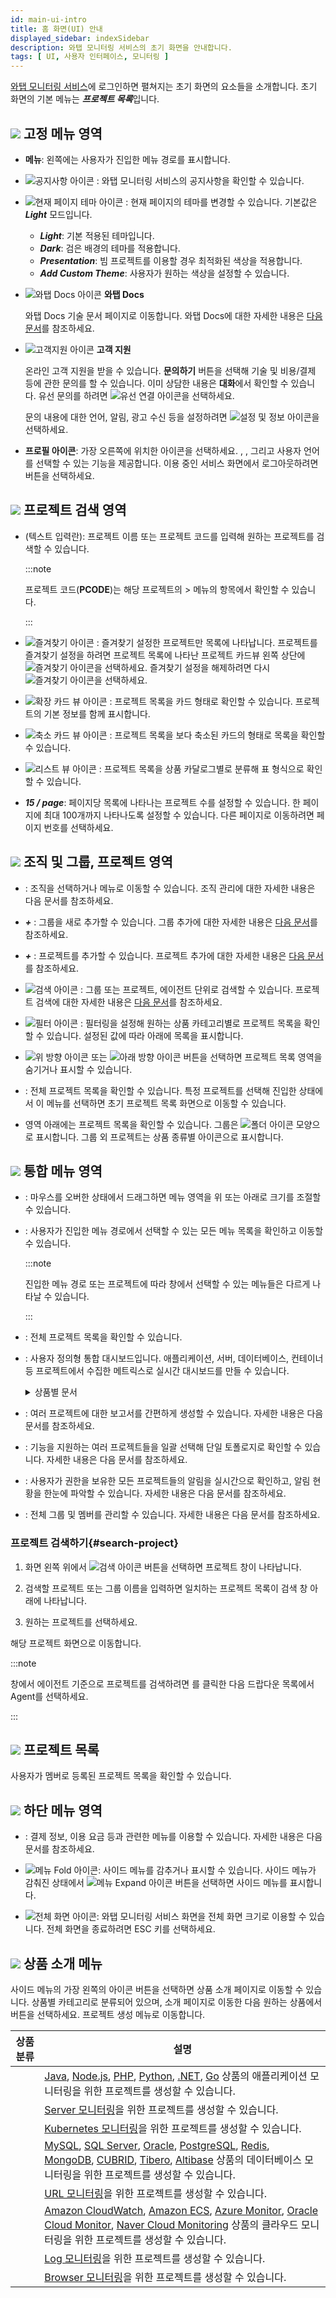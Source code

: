```yaml
---
id: main-ui-intro
title: 홈 화면(UI) 안내
displayed_sidebar: indexSidebar
description: 와탭 모니터링 서비스의 초기 화면을 안내합니다.
tags: [ UI, 사용자 인터페이스, 모니터링 ]
---
```


[와탭 모니터링 서비스](https://service.whatap.io)에 로그인하면 펼쳐지는 초기 화면의 요소들을 소개합니다. 초기 화면의 기본 메뉴는 ***프로젝트 목록***입니다.

<ImgLang img='main-ui.png' desc='초기 화면' />

## ![](/img/number-01.png) 고정 메뉴 영역

* **메뉴**: 왼쪽에는 사용자가 진입한 메뉴 경로를 표시합니다.

* ![공지사항 아이콘](/img/ic-notice.svg) <cmdname sid="TTL06763" className="b600" />: 와탭 모니터링 서비스의 공지사항을 확인할 수 있습니다.

* ![현재 페이지 테마 아이콘](/img/ico-theme.svg) <cmdname sid="theme" className="b600" />: 현재 페이지의 테마를 변경할 수 있습니다. 기본값은 ***Light*** 모드입니다.

  * ***Light***: 기본 적용된 테마입니다.
  * ***Dark***: 검은 배경의 테마를 적용합니다.
  * ***Presentation***: 빔 프로젝트를 이용할 경우 최적화된 색상을 적용합니다.
  * ***Add Custom Theme***: 사용자가 원하는 색상을 설정할 수 있습니다.

* ![와탭 Docs 아이콘](/img/ic-guide.svg) **와탭 Docs**

  와탭 Docs 기술 문서 페이지로 이동합니다. 와탭 Docs에 대한 자세한 내용은 [다음 문서](welcome-to-whatapdocs)를 참조하세요.

* ![고객지원 아이콘](/img/ico-help.svg) **고객 지원**

  온라인 고객 지원을 받을 수 있습니다. **문의하기** 버튼을 선택해 기술 및 비용/결제 등에 관한 문의를 할 수 있습니다. 이미 상담한 내용은 **대화**에서 확인할 수 있습니다. 유선 문의를 하려면 ![유선 연결 아이콘](/img/ico-tel.svg)을 선택하세요.

  문의 내용에 대한 언어, 알림, 광고 수신 등을 설정하려면 ![설정 및 정보 아이콘](/img/ico-setting.svg)을 선택하세요.

* **프로필 아이콘**: 가장 오른쪽에 위치한 아이콘을 선택하세요. <cmdname sid="manage_account_info" className="uitext" />, <cmdname sid="create_organization" className="uitext" />, <cmdname sid="organization_management" className="uitext" /> 그리고 사용자 언어를 선택할 수 있는 <cmdname sid="language" className="uitext" /> 기능을 제공합니다. 이용 중인 서비스 화면에서 로그아웃하려면 <cmdname sid="log_out" className="uitext" /> 버튼을 선택하세요.

## ![](/img/number-02.png) 프로젝트 검색 영역

* <cmdname sid="placeholder_input_pcode_or_project_name" className="uitext" />(텍스트 입력란): 프로젝트 이름 또는 프로젝트 코드를 입력해 원하는 프로젝트를 검색할 수 있습니다.

  :::note

  프로젝트 코드(**PCODE**)는 해당 프로젝트의 <cmdname sid="management" className="uitext" /> > <cmdname sid="project_management" className="uitext" /> 메뉴의 <cmdname sid="pcode" className="uitext" /> 항목에서 확인할 수 있습니다.
  
  :::

* ![즐겨찾기 아이콘](/img/ico-favorite.svg) <cmdname sid="project_favorite" className="uitext" />: 즐겨찾기 설정한 프로젝트만 목록에 나타납니다. 프로젝트를 즐겨찾기 설정을 하려면 프로젝트 목록에 나타난 프로젝트 카드뷰 왼쪽 상단에 ![즐겨찾기 아이콘](/img/ico-favorite.svg)을 선택하세요. 즐겨찾기 설정을 해제하려면 다시 ![즐겨찾기 아이콘](/img/ico-favorite-set.svg)을 선택하세요.

* ![확장 카드 뷰 아이콘](/img/ico-extend-card-view.svg) <cmdname sid="wide_card_view" className="uitext" />: 프로젝트 목록을 카드 형태로 확인할 수 있습니다. 프로젝트의 기본 정보를 함께 표시합니다.

* ![축소 카드 뷰 아이콘](/img/ico-reduction-view.svg) <cmdname sid="compact_card_view" className="uitext" />: 프로젝트 목록을 <cmdname sid="wide_card_view" className="uitext" /> 보다 축소된 카드의 형태로 목록을 확인할 수 있습니다.

* ![리스트 뷰 아이콘](/img/ico-list-view.svg) <cmdname sid="project_list_view" className="uitext" />: 프로젝트 목록을 상품 카달로그별로 분류해 표 형식으로 확인할 수 있습니다.

* ***15 / page***: 페이지당 목록에 나타나는 프로젝트 수를 설정할 수 있습니다. 한 페이지에 최대 100개까지 나타나도록 설정할 수 있습니다.  다른 페이지로 이동하려면 페이지 번호를 선택하세요.

## ![](/img/number-03.png) 조직 및 그룹, 프로젝트 영역

* <cmdname sid="sidebar_org_selector_no_organization" className="uitext" />: 조직을 선택하거나 <cmdname sid="organization_management" className="uitext" /> 메뉴로 이동할 수 있습니다. 조직 관리에 대한 자세한 내용은 <Link to="project/organization">다음 문서</Link>를 참조하세요.

* ***+*** <cmdname sid="BTN06697" className="uitext" />: 그룹을 새로 추가할 수 있습니다. 그룹 추가에 대한 자세한 내용은 [다음 문서](project/group)를 참조하세요.

* ***+*** <cmdname sid="BTN06696" className="uitext" />: 프로젝트를 추가할 수 있습니다. 프로젝트 추가에 대한 자세한 내용은 [다음 문서](project/project-manage#create-project)를 참조하세요.

* ![검색 아이콘](/img/ico-search.svg) <cmdname sid="search" className="uitext" />: 그룹 또는 프로젝트, 에이전트 단위로 검색할 수 있습니다. 프로젝트 검색에 대한 자세한 내용은 [다음 문서](#search-project)를 참조하세요.

* ![필터 아이콘](/img/ico-filter.svg) <cmdname sid="project" className="uitext" /> <cmdname sid="type" className="uitext" /> <cmdname sid="filter" className="uitext" />: 필터링을 설정해 원하는 상품 카테고리별로 프로젝트 목록을 확인할 수 있습니다. 설정된 값에 따라 <cmdname sid="all_projects" className="uitext" /> 아래에 목록을 표시합니다.

  <ImgLang img='main-project-filter.png' desc='프로젝트 목록 필터링' />

* ![위 방향 아이콘](/img/up-arrow.svg) 또는 ![아래 방향 아이콘](/img/down-arrow.svg) 버튼을 선택하면 프로젝트 목록 영역을 숨기거나 표시할 수 있습니다.

* <cmdname sid="all_projects" className="uitext" />: 전체 프로젝트 목록을 확인할 수 있습니다. 특정 프로젝트를 선택해 진입한 상태에서 이 메뉴를 선택하면 초기 프로젝트 목록 화면으로 이동할 수 있습니다.

* 영역 아래에는 프로젝트 목록을 확인할 수 있습니다. 그룹은 ![폴더 아이콘](/img/ico-group.svg) 모양으로 표시합니다. 그룹 외 프로젝트는 상품 종류별 아이콘으로 표시합니다.

## ![](/img/number-04.png) 통합 메뉴 영역

* <cmdname sid="menu" className="uitext" />: 마우스를 오버한 상태에서 드래그하면 메뉴 영역을 위 또는 아래로 크기를 조절할 수 있습니다.

* <cmdname sid="sitemap" className="uitext" />: 사용자가 진입한 메뉴 경로에서 선택할 수 있는 모든 메뉴 목록을 확인하고 이동할 수 있습니다.

  :::note

  진입한 메뉴 경로 또는 프로젝트에 따라 <cmdname sid="sitemap" className="uitext" /> 창에서 선택할 수 있는 메뉴들은 다르게 나타날 수 있습니다.
  
  :::

* <cmdname sid="project_list" className="uitext" />: 전체 프로젝트 목록을 확인할 수 있습니다.

* <cmdname sid="flexboard" className="uitext" />: 사용자 정의형 통합 대시보드입니다. 애플리케이션, 서버, 데이터베이스, 컨테이너 등 프로젝트에서 수집한 메트릭스로 실시간 대시보드를 만들 수 있습니다.

  <details>
  <summary>상품별 문서</summary>

  * [애플리케이션 모니터링 > Flex 보드](java/flex-board)
  * [서버 모니터링 > Flex 보드](server/flex-board)
  * [데이터베이스 모니터링 > Flex 보드](mysql/flex-board)
  * [쿠버네티스 모니터링 > Flex 보드](kubernetes/flex-board)
  * [Amazon ECS > Flex 보드](amazon-ecs/flexboard)
  * [Amazon CloudWatch > Flex 보드](amazon-cloudwatch/flexboard)
  * [Azure Monitor > Flex 보드](azure/flexboard)
  * [Naver Cloud Monitoring > Flex 보드](ncloud/flexboard)
  * [Oracle Cloud Monitor > Flex 보드](oracle-cloud/flexboard)

  </details>

* <cmdname sid="integrated_report" className="uitext" />: 여러 프로젝트에 대한 보고서를 간편하게 생성할 수 있습니다. 자세한 내용은 <Link to="report/integrated-report">다음 문서</Link>를 참조하세요.

* <cmdname sid="integrated_topology" className="uitext" />: <cmdname sid="topology" className="uitext" /> 기능을 지원하는 여러 프로젝트들을 일괄 선택해 단일 토폴로지로 확인할 수 있습니다. 자세한 내용은 <Link to="java/topology-type#int-topology">다음 문서</Link>를 참조하세요.

* <cmdname sid="real_time_alert_list" className="uitext" />: 사용자가 권한을 보유한 모든 프로젝트들의 알림을 실시간으로 확인하고, 알림 현황을 한눈에 파악할 수 있습니다. 자세한 내용은 <Link to="notification/rt-notification">다음 문서</Link>를 참조하세요.

* <cmdname sid="management" className="uitext" />: 전체 그룹 및 멤버를 관리할 수 있습니다. 자세한 내용은 <Link to="project/integrated-manage">다음 문서</Link>를 참조하세요.

### 프로젝트 검색하기{#search-project}

1. 화면 왼쪽 위에서 ![검색 아이콘](/img/ico-search.svg) 버튼을 선택하면 프로젝트 <cmdname sid="search" className="uitext" /> 창이 나타납니다.

    <ImgLang img='search-project.png' desc='프로젝트 검색 창' />

1. 검색할 프로젝트 또는 그룹 이름을 입력하면 일치하는 프로젝트 목록이 검색 창 아래에 나타납니다. 
  
1. 원하는 프로젝트를 선택하세요.

해당 프로젝트 화면으로 이동합니다.

:::note

<cmdname sid="search" className="uitext" /> 창에서 에이전트 기준으로 프로젝트를 검색하려면 <cmdname sid="group_or_project" className="uitext" />를 클릭한 다음 드랍다운 목록에서 <span class="uitext">Agent</span>를 선택하세요.

:::

## ![](/img/number-05.png) 프로젝트 목록

사용자가 멤버로 등록된 프로젝트 목록을 확인할 수 있습니다.

## ![](/img/number-06.png) 하단 메뉴 영역

* <cmdname sid="my_usage" className="uitext" />: 결제 정보, 이용 요금 등과 관련한 메뉴를 이용할 수 있습니다. 자세한 내용은 <Link to="management/billing">다음 문서</Link>를 참조하세요.

* ![메뉴 Fold 아이콘](/img/ic-menu-fold.svg): 사이드 메뉴를 감추거나 표시할 수 있습니다. 사이드 메뉴가 감춰진 상태에서 ![메뉴 Expand 아이콘](/img/ic-menu-expand.svg) 버튼을 선택하면 사이드 메뉴를 표시합니다.

* ![전체 화면 아이콘](/img/ic-fullscreen.svg): 와탭 모니터링 서비스 화면을 전체 화면 크기로 이용할 수 있습니다. 전체 화면을 종료하려면 ESC 키를 선택하세요.

## ![](/img/number-07.png) 상품 소개 메뉴

사이드 메뉴의 가장 왼쪽의 아이콘 버튼을 선택하면 상품 소개 페이지로 이동할 수 있습니다. 상품별 카테고리로 분류되어 있으며, 소개 페이지로 이동한 다음 원하는 상품에서 <cmdname sid="BTN06900" className="uitext" /> 버튼을 선택하세요. 프로젝트 생성 메뉴로 이동합니다.

| 상품 분류 | 설명 |
| :--: | -- |
| <LinkImage img='shortcut-application.svg' className='shortcutIcon' /> | [Java](/java/introduction), [Node.js](/nodejs/introduction), [PHP](/php/introduction), [Python](/python/introduction), [.NET](/dotnet/introduction), [Go](/golang/introduction) 상품의 애플리케이션 모니터링을 위한 프로젝트를 생성할 수 있습니다. |
| <LinkImage img='shortcut-server.svg' className='shortcutIcon' /> | [Server 모니터링](/server/introduction)을 위한 프로젝트를 생성할 수 있습니다. |
| <LinkImage img='shortcut-kuber.svg' className='shortcutIcon' /> | [Kubernetes 모니터링](/kubernetes/introduction)을 위한 프로젝트를 생성할 수 있습니다. |
| <LinkImage img='shortcut-database.svg' className='shortcutIcon' /> | [MySQL](/mysql/monitoring-intro), [SQL Server](/mssql/monitoring-intro), [Oracle](/oracle/monitoring-intro), [PostgreSQL](/postgresql/monitoring-intro), [Redis](/redis/monitoring-intro), [MongoDB](/mongodb/monitoring-intro), [CUBRID](/cubrid/monitoring-intro), [Tibero](/tibero/monitoring-intro), [Altibase](/altibase/monitoring-intro) 상품의 데이터베이스 모니터링을 위한 프로젝트를 생성할 수 있습니다. |
| <LinkImage img='shortcut-url.svg' className='shortcutIcon' /> | [URL 모니터링](/url/url-intro)을 위한 프로젝트를 생성할 수 있습니다. |
| <LinkImage img='shortcut-cloud.svg' className='shortcutIcon' /> | [Amazon CloudWatch](/amazon-cloudwatch/install-agent), [Amazon ECS](/amazon-ecs/introduction), [Azure Monitor](/azure/install-agent), [Oracle Cloud Monitor](/oracle-cloud/install-agent), [Naver Cloud Monitoring](/ncloud/install-agent) 상품의 클라우드 모니터링을 위한 프로젝트를 생성할 수 있습니다. |
| <LinkImage img='shortcut-log.svg' className='shortcutIcon' /> | [Log 모니터링](/log/introduction)을 위한 프로젝트를 생성할 수 있습니다. |
| <LinkImage img='shortcut-browser.svg' className='shortcutIcon' /> | [Browser 모니터링](/log/introduction)을 위한 프로젝트를 생성할 수 있습니다. |
